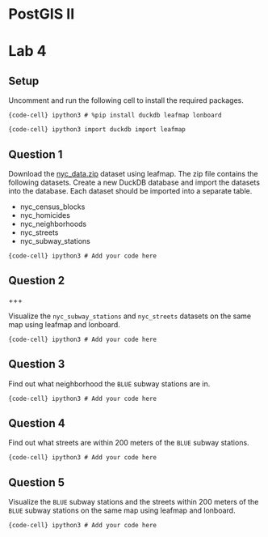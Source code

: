# PostGIS II

# Lab 4

## Setup

Uncomment and run the following cell to install the required packages.

```{code-cell} ipython3
# %pip install duckdb leafmap lonboard
```

```{code-cell} ipython3
import duckdb
import leafmap
```

## Question 1

Download the [nyc_data.zip](https://github.com/opengeos/data/raw/main/duckdb/nyc_data.zip) dataset using leafmap. The zip file contains the following datasets. Create a new DuckDB database and import the datasets into the database. Each dataset should be imported into a separate table. 

- nyc_census_blocks
- nyc_homicides
- nyc_neighborhoods
- nyc_streets
- nyc_subway_stations

```{code-cell} ipython3
# Add your code here
```

## Question 2

+++

Visualize the `nyc_subway_stations` and `nyc_streets` datasets on the same map using leafmap and lonboard.

```{code-cell} ipython3
# Add your code here
```

## Question 3

Find out what neighborhood the `BLUE` subway stations are in.

```{code-cell} ipython3
# Add your code here
```

## Question 4

Find out what streets are within 200 meters of the `BLUE` subway stations.

```{code-cell} ipython3
# Add your code here
```

## Question 5

Visualize the `BLUE` subway stations and the streets within 200 meters of the `BLUE` subway stations on the same map using leafmap and lonboard.

```{code-cell} ipython3
# Add your code here
```
